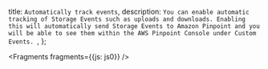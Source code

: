   title: `Automatically track events`,
  description: `You can enable automatic tracking of Storage Events such as uploads and downloads. Enabling this will automatically send Storage Events to Amazon Pinpoint and you will be able to see them within the AWS Pinpoint Console under Custom Events. `,
};


<Fragments fragments={{js: js0}} />